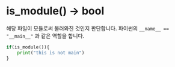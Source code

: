 # is_module() -> bool

해당 파일이 모듈로써 불러와진 것인지 판단합니다. 파이썬의 `__name__ == "__main__"` 과 같은 역할을 합니다.

```python
if(is_module()){
    print("this is not main")
}
```
